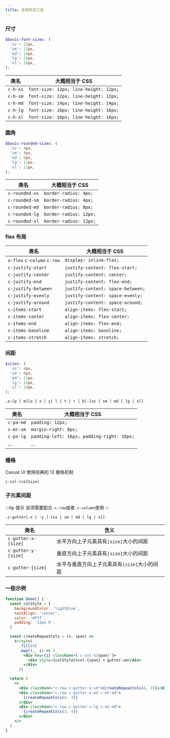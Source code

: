 ```yaml
---
title: 全局样式工具
---
```


### 尺寸

```scss
$basic-font-sizes: (
  'xs': 12px,
  'sm': 12px,
  'md': 14px,
  'lg': 16px,
  'xl': 16px,
);
```

| 类名     | 大概相当于 CSS                        |
| -------- | ------------------------------------- |
| `c-h-xs` | `font-size: 12px; line-height: 12px;` |
| `c-h-sm` | `font-size: 12px; line-height: 12px;` |
| `c-h-md` | `font-size: 14px; line-height: 14px;` |
| `c-h-lg` | `font-size: 16px; line-height: 16px;` |
| `c-h-xl` | `font-size: 16px; line-height: 16px;` |

### 圆角

```scss
$basic-rounded-sizes: (
  'xs': 4px,
  'sm': 4px,
  'md': 8px,
  'lg': 12px,
  'xl': 12px,
);
```

| 类名           | 大概相当于 CSS         |
| -------------- | ---------------------- |
| `c-rounded-xs` | `border-radius: 4px;`  |
| `c-rounded-sm` | `border-radius: 4px;`  |
| `c-rounded-md` | `border-radius: 8px;`  |
| `c-rounded-lg` | `border-radius: 12px;` |
| `c-rounded-xl` | `border-radius: 12px;` |

### flex 布局

| 类名                        | 大概相当于 CSS                    |
| --------------------------- | --------------------------------- |
| `o-flex` `c-column` `c-row` | `display: inline-flex;`           |
| `c-justify-start`           | `justify-content: flex-start;`    |
| `c-justify-center`          | `justify-content: center;`        |
| `c-justify-end`             | `justify-content: flex-end;`      |
| `c-justify-between`         | `justify-content: space-between;` |
| `c-justify-evenly`          | `justify-content: space-evenly;`  |
| `c-justify-around`          | `justify-content: space-around;`  |
| `c-items-start`             | `align-items: flex-start;`        |
| `c-items-center`            | `align-items: flex-center;`       |
| `c-items-end`               | `align-items: flex-end;`          |
| `c-items-baseline`          | `align-items: baseline;`          |
| `c-items-stretch`           | `align-items: stretch;`           |

### 间距

```scss
$sizes: (
  'xs': 4px,
  'sm': 8px,
  'md': 12px,
  'lg': 16px,
  'xl': 24px,
);
```

`.o-[p | m][a | x | y| l | t | r | b]-[xs | sm | md | lg | xl]`

| 类名      | 大概相当于 CSS                             |
| --------- | ------------------------------------------ |
| `c-pa-md` | `padding: 12px;`                           |
| `c-mr-sm` | `margin-right: 8px;`                       |
| `c-px-lg` | `padding-left: 16px; padding-right: 16px;` |
| ...       | ...                                        |

### 栅格

Casual UI 使用经典的 12 栅格机制

`c-col-[colSize]`

### 子元素间距

:::tip 提示
该项需要配合`.c-row`或者`.c-column`使用
:::

`.c-gutter[-x | -y ]-[xs | sm | md | lg | xl]`

| 类名                | 含义                                         |
| ------------------- | -------------------------------------------- |
| `c-gutter-x-[size]` | 水平方向上子元素具有`[size]`大小的间距       |
| `c-gutter-y-[size]` | 垂直方向上子元素具有`[size]`大小的间距       |
| `c-gutter-[size]`   | 水平与垂直方向上子元素具有`[size]`大小的间距 |

### 一些示例

```jsx live
function Demo() {
  const colStyle = {
    backgroundColor: 'lightblue',
    textAlign: 'center',
    color: '#fff',
    padding: '12px 0',
  }

  const createRepeatCols = (n, span) =>
    Array(n)
      .fill(0)
      .map((_, i) => (
        <div key={i} className={`c-col-${span}`}>
          <div style={colStyle}>col-{span} + gutter-sm</div>
        </div>
      ))

  return (
    <>
      <div className="c-row c-gutter-x-sm">{createRepeatCols(6, 2)}</div>
      <div className="c-row c-gutter-x-md c-mt-md">
        {createRepeatCols(4, 3)}
      </div>
      <div className="c-row c-gutter-x-lg c-mt-md">
        {createRepeatCols(3, 4)}
      </div>
    </>
  )
}
```

